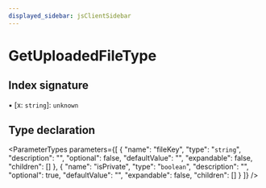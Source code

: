 ```yaml
---
displayed_sidebar: jsClientSidebar
---
```



# GetUploadedFileType

## Index signature

▪ [x: `string`]: `unknown`

## Type declaration

<ParameterTypes parameters={[
  {
    "name": "fileKey",
    "type": "`string`",
    "description": "",
    "optional": false,
    "defaultValue": "",
    "expandable": false,
    "children": []
  },
  {
    "name": "isPrivate",
    "type": "`boolean`",
    "description": "",
    "optional": true,
    "defaultValue": "",
    "expandable": false,
    "children": []
  }
]} />

